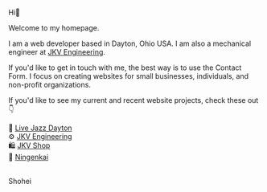 
<PageTitle title="Welcome!"/>

Hi👋

Welcome to my homepage.

I am a web developer based in Dayton, Ohio USA. I am also a mechanical engineer at 
<a href="https://jkvengineering.com" target="_blank">JKV Engineering</a>.

If you'd like to get in touch with me, the best way is to <Link to="/contact">use the Contact Form</Link>. I focus on creating websites for small businesses, individuals, and non-profit organizations. 

If you'd like to see my current and recent website projects, check these out 👇

🎷 <a href="https://livejazzdayton.com" target="_blank">Live Jazz Dayton</a>    
⚙️ <a href="https://jkvengineering.com" target="_blank">JKV Engineering</a>    
🛍️ <a href="https://shop.jkvengineering.com" target="_blank">JKV Shop</a>    
🍎 <a href="https://ningenkai.org" target="_blank">Ningenkai</a>

<br/>
Shohei